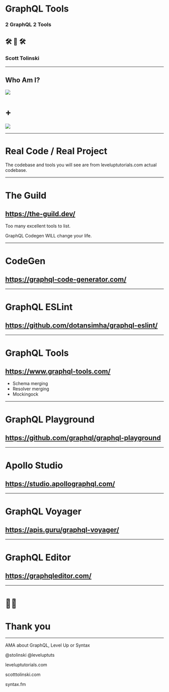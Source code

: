 
# GraphQL Tools

### 2 GraphQL 2 Tools

## 🛠️ 🧰 🛠️

### Scott Tolinski

---

## Who Am I?

<div
  style={{ display: "flex", justifyContent: "center", alignItems: "center" }}
>
  <img
    style={{
      maxWidth: "600px",
      height: "auto",
    }}
    src={lut}
  />
  <h1>+</h1>
  <img
    style={{
      maxWidth: "600px",
      height: "300px",
    }}
    src={syntax}
  />
</div>

---

# Real Code / Real Project

The codebase and tools you will see are from leveluptutorials.com actual codebase.

---

# The Guild

## https://the-guild.dev/

Too many excellent tools to list.

GraphQL Codegen WILL change your life.

---

# CodeGen

## https://graphql-code-generator.com/

---

# GraphQL ESLint

## https://github.com/dotansimha/graphql-eslint/

---

# GraphQL Tools

## https://www.graphql-tools.com/

- Schema merging
- Resolver merging
- Mockingock

---

# GraphQL Playground

## https://github.com/graphql/graphql-playground

---

# Apollo Studio

## https://studio.apollographql.com/

---

# GraphQL Voyager

## https://apis.guru/graphql-voyager/

---

# GraphQL Editor

## https://graphqleditor.com/

---

# 🏄‍♂️

# Thank you

---

AMA about GraphQL, Level Up or Syntax

@stolinski @leveluptuts

leveluptutorials.com

scotttolinski.com

syntax.fm
